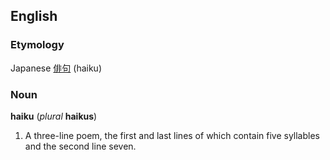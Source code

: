 ==English==
===Etymology===
Japanese [[俳句]] (haiku)

===Noun===
'''haiku''' (''plural'' '''haikus''')

#A three-line poem, the first and last lines of which contain five syllables and the second line seven.